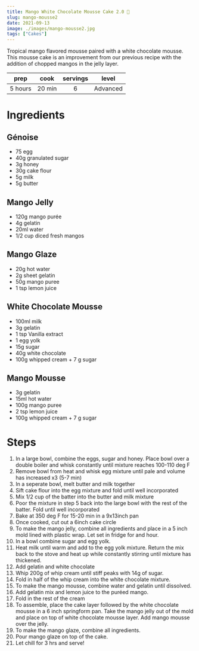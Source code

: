 ```yaml
---
title: Mango White Chocolate Mousse Cake 2.0 🥭
slug: mango-mousse2 
date: 2021-09-13
image: ./images/mango-mousse2.jpg
tags: ["Cakes"]
---
```


<StyledParagraph>Tropical mango flavored mousse paired with a white chocolate mousse. This mousse cake is an improvement from our previous recipe with the addition of chopped mangos in the jelly layer.</StyledParagraph>

| prep | cook | servings | level |
| :--: | :--: | :------: | :---: |
| 5 hours | 20 min |  6  | Advanced  |

# Ingredients

## Génoise 
- <ListItem>75 egg</ListItem>
- <ListItem>40g granulated sugar</ListItem>
- <ListItem>3g honey</ListItem>
- <ListItem>30g cake flour</ListItem>
- <ListItem>5g milk</ListItem>
- <ListItem>5g butter</ListItem>

## Mango Jelly
- <ListItem>120g mango purée</ListItem>
- <ListItem>4g gelatin</ListItem>
- <ListItem>20ml water</ListItem>
- <ListItem>1/2 cup diced fresh mangos</ListItem> 

## Mango Glaze 
- <ListItem>20g hot water</ListItem>
- <ListItem>2g sheet gelatin</ListItem>
- <ListItem>50g mango puree</ListItem>
- <ListItem>1 tsp lemon juice</ListItem>

## White Chocolate Mousse  
- <ListItem>100ml milk</ListItem>
- <ListItem>3g gelatin</ListItem>
- <ListItem>1 tsp Vanilla extract</ListItem>
- <ListItem>1 egg yolk</ListItem>
- <ListItem>15g sugar</ListItem>
- <ListItem>40g white chocolate</ListItem>
- <ListItem>100g whipped cream + 7 g sugar</ListItem>

## Mango Mousse 
- <ListItem>3g gelatin</ListItem>
- <ListItem>15ml hot water</ListItem>
- <ListItem>100g mango puree</ListItem>
- <ListItem>2 tsp lemon juice</ListItem>
- <ListItem>100g whipped cream + 7 g sugar</ListItem>

# Steps
1. In a large bowl, combine the eggs, sugar and honey. Place bowl over a double boiler and whisk constantly until mixture reaches 100-110 deg F
2. Remove bowl from heat and whisk egg mixture until pale and volume has increased x3 (5-7 min)
3. In a seperate bowl, melt butter and milk together
4. Sift cake flour into the egg mixture and fold until well incorporated
5. Mix 1/2 cup of the batter into the butter and milk mixture
6. Poor the mixture in step 5 back into the large bowl with the rest of the batter. Fold until well incorporated
7. Bake at 350 deg F for 15-20 min in a 9x13inch pan
8. Once cooked, cut out a 6inch cake circle 
9. To make the mango jelly, combine all ingredients and place in a 5 inch mold lined with plastic wrap. Let set in fridge for and hour.
10. In a bowl combine sugar and egg yolk. 
11. Heat milk until warm and add to the egg yolk mixture. Return the mix back to the stove and heat up while constantly stirring until mixture has thickened. 
12. Add gelatin and white chocolate 
13. Whip 200g of whip cream until stiff peaks with 14g of sugar. 
14. Fold in half of the whip cream into the white chocolate mixture.
15. To make the mango mousse, combine water and gelatin until dissolved.
16. Add gelatin mix and lemon juice to the puréed mango.
17. Fold in the rest of the cream
18. To assemble, place the cake layer followed by the white chocolate mousse in a 6 inch springform pan. Take the mango jelly out of the mold and place on top of white chocolate mousse layer. Add mango mousse over the jelly.
19. To make the mango glaze, combine all ingredients.
20. Pour mango glaze on top of the cake.
21. Let chill for 3 hrs and serve!